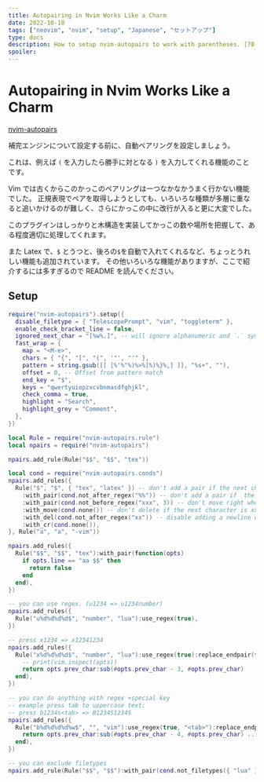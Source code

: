 ```yaml
---
title: Autopairing in Nvim Works Like a Charm
date: 2022-10-18
tags: ["neovim", "nvim", "setup", "Japanese", "セットアップ"]
type: docs
description: How to setup nvim-autopairs to work with parentheses. [70-cmp-config/nvim-autopairs]
spoiler:
---
```


# Autopairing in Nvim Works Like a Charm

[nvim-autopairs](https://github.com/windwp/nvim-autopairs)

補完エンジンについて設定する前に、自動ペアリングを設定しましょう。

これは、例えば `(` を入力したら勝手に対となる `)` を入力してくれる機能のことです。

Vim では古くからこのかっこのペアリングは一つなかなかうまく行かない機能でした。
正規表現でペアを取得しようとしても、いろいろな種類が多層に重なると追いかけるのが難しく、さらにかっこの中に改行が入ると更に大変でした。

このプラグインはしっかりと木構造を実装してかっこの数や場所を把握して、ある程度適切に処理してくれます。

また Latex で、`$` とうつと、後ろの`$`を自動で入れてくれるなど、ちょっとうれしい機能も追加されています。
その他いろいろな機能がありますが、ここで紹介するには多すぎるので README を読んでください。

## Setup

```lua filename="70-cmp-config/nvim-autopairs.lua"
require("nvim-autopairs").setup({
  disable_filetype = { "TelescopePrompt", "vim", "toggleterm" },
  enable_check_bracket_line = false,
  ignored_next_char = "[%w%.]", -- will ignore alphanumeric and `.` symbol
  fast_wrap = {
    map = "<M-e>",
    chars = { "{", "[", "(", '"', "'" },
    pattern = string.gsub([[ [%'%"%)%>%]%)%}%,] ]], "%s+", ""),
    offset = 0, -- Offset from pattern match
    end_key = "$",
    keys = "qwertyuiopzxcvbnmasdfghjkl",
    check_comma = true,
    highlight = "Search",
    highlight_grey = "Comment",
  },
})

local Rule = require("nvim-autopairs.rule")
local npairs = require("nvim-autopairs")

npairs.add_rule(Rule("$$", "$$", "tex"))

local cond = require("nvim-autopairs.conds")
npairs.add_rules({
  Rule("$", "$", { "tex", "latex" }) -- don't add a pair if the next character is %
    :with_pair(cond.not_after_regex("%%")) -- don't add a pair if  the previous character is xxx
    :with_pair(cond.not_before_regex("xxx", 3)) -- don't move right when repeat character
    :with_move(cond.none()) -- don't delete if the next character is xx
    :with_del(cond.not_after_regex("xx")) -- disable adding a newline when you press <cr>
    :with_cr(cond.none()),
}, Rule("a", "a", "-vim"))

npairs.add_rules({
  Rule("$$", "$$", "tex"):with_pair(function(opts)
    if opts.line == "aa $$" then
      return false
    end
  end),
})

-- you can use regex. (u1234 => u1234number)
npairs.add_rules({
  Rule("u%d%d%d%d$", "number", "lua"):use_regex(true),
})

-- press x1234 => x12341234
npairs.add_rules({
  Rule("x%d%d%d%d$", "number", "lua"):use_regex(true):replace_endpair(function(opts)
    -- print(vim.inspect(opts))
    return opts.prev_char:sub(#opts.prev_char - 3, #opts.prev_char)
  end),
})

-- you can do anything with regex +special key
-- example press tab to uppercase text:
-- press b1234s<tab> => B1234S1234S
npairs.add_rules({
  Rule("b%d%d%d%d%w$", "", "vim"):use_regex(true, "<tab>"):replace_endpair(function(opts)
    return opts.prev_char:sub(#opts.prev_char - 4, #opts.prev_char) .. "<esc>viwU"
  end),
})

-- you can exclude filetypes
npairs.add_rule(Rule("$$", "$$"):with_pair(cond.not_filetypes({ "lua" })))
```
